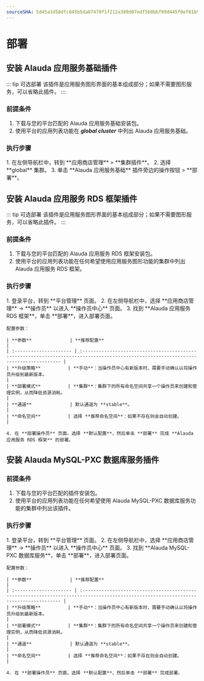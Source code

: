 ```yaml
---
sourceSHA: 5d45a3d58dfc845b5da87470f1f212a389d07edf5b8bbf99d445f0ef81b998a8
---
```


# 部署

## 安装 Alauda 应用服务基础插件

::: tip 可选部署
该插件是应用服务图形界面的基本组成部分；如果不需要图形服务，可以省略此插件。
:::

### 前提条件

1. 下载与您的平台匹配的 Alauda 应用服务基础安装包。
2. 使用平台的应用列表功能在 ***global cluster*** 中列出 Alauda 应用服务基础。

### 执行步骤

<Tabs>
  <Tab label="Web 控制台">
    1. 在左侧导航栏中，转到 **应用商店管理** > **集群插件**。
    2. 选择 **global** 集群。
    3. 单击 **Alauda 应用服务基础** 插件旁边的操作按钮 > **部署**。
  </Tab>
</Tabs>

## 安装 Alauda 应用服务 RDS 框架插件

::: tip 可选部署
该插件是应用服务图形界面的基本组成部分；如果不需要图形服务，可以省略此插件。
:::

### 前提条件

1. 下载与您的平台匹配的 Alauda 应用服务 RDS 框架安装包。
2. 使用平台的应用列表功能在任何希望使用应用服务图形功能的集群中列出 Alauda 应用服务 RDS 框架。

### 执行步骤

<Tabs>
  <Tab label="Web 控制台">
    1. 登录平台，转到 **平台管理** 页面。
    2. 在左侧导航栏中，选择 **应用商店管理** -> **操作员** 以进入 **操作员中心** 页面。
    3. 找到 **Alauda 应用服务 RDS 框架**，单击 **部署**，进入部署页面。

    配置参数：

    | **参数**              | **推荐配置**                                                                                                                          |
    | :--------------------- | :------------------------------------------------------------------------------------------------------------------------------------ |
    | **升级策略**          | **手动**：当操作员中心有新版本时，需要手动确认以将操作员升级到最新版本。                                                             |
    | **部署模式**          | **集群**：集群下的所有命名空间共享一个操作员来创建和管理实例，从而降低资源消耗。                                                      |
    | **通道**              | 默认通道为 **stable**。                                                                                                               |
    | **命名空间**          | 选择 **推荐命名空间**：如果不存在则会自动创建。                                                                                       |

    4. 在 **部署操作员** 页面，选择 **默认配置**，然后单击 **部署** 完成 **Alauda 应用服务 RDS 框架** 的部署。
  </Tab>
</Tabs>

## 安装 Alauda MySQL-PXC 数据库服务插件

### 前提条件

1. 下载与您的平台匹配的插件安装包。
2. 使用平台的应用列表功能在任何希望使用 Alauda MySQL-PXC 数据库服务功能的集群中列出该插件。

### 执行步骤

<Tabs>
  <Tab label="Web 控制台">
    1. 登录平台，转到 **平台管理** 页面。
    2. 在左侧导航栏中，选择 **应用商店管理** -> **操作员** 以进入 **操作员中心** 页面。
    3. 找到 **Alauda MySQL-PXC 数据库服务**，单击 **部署**，进入部署页面。

    配置参数：

    | **参数**              | **推荐配置**                                                                                                                          |
    | :--------------------- | :------------------------------------------------------------------------------------------------------------------------------------ |
    | **升级策略**          | **手动**：当操作员中心有新版本时，需要手动确认以将操作员升级到最新版本。                                                             |
    | **部署模式**          | **集群**：集群下的所有命名空间共享一个操作员来创建和管理实例，从而降低资源消耗。                                                      |
    | **通道**              | 默认通道为 **stable**。                                                                                                               |
    | **命名空间**          | 选择 **推荐命名空间**：如果不存在则会自动创建。                                                                                       |

    4. 在 **部署操作员** 页面，选择 **默认配置**，然后单击 **部署** 完成部署。
  </Tab>
</Tabs>
